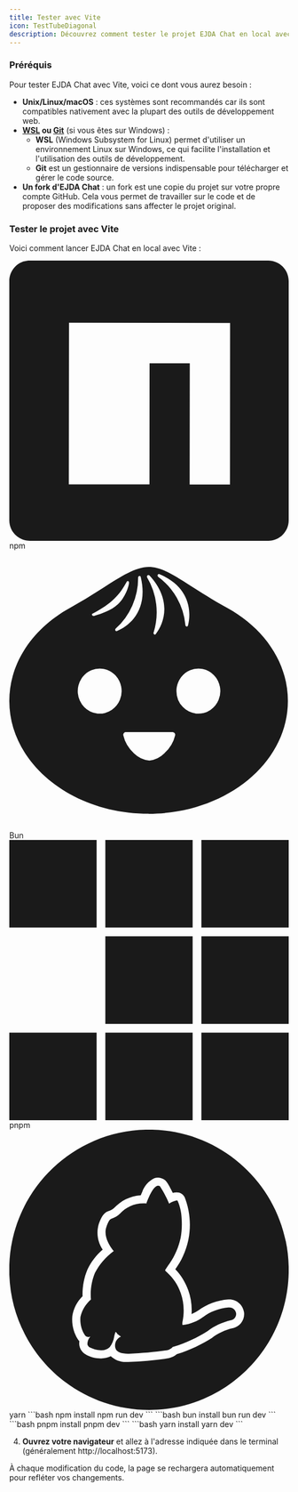 ```yaml
---
title: Tester avec Vite
icon: TestTubeDiagonal
description: Découvrez comment tester le projet EJDA Chat en local avec Vite, étape par étape, pour un développement rapide et efficace.
---
```


### Préréquis

Pour tester EJDA Chat avec Vite, voici ce dont vous aurez besoin :

* **Unix/Linux/macOS** : ces systèmes sont recommandés car ils sont compatibles nativement avec la plupart des outils de développement web.
* **[WSL](https://learn.microsoft.com/fr-fr/windows/wsl/install) ou [Git](https://git-scm.com/)** (si vous êtes sur Windows) :  
  - **WSL** (Windows Subsystem for Linux) permet d'utiliser un environnement Linux sur Windows, ce qui facilite l'installation et l'utilisation des outils de développement.
  - **Git** est un gestionnaire de versions indispensable pour télécharger et gérer le code source.
* **Un fork d'EJDA Chat** : un fork est une copie du projet sur votre propre compte GitHub. Cela vous permet de travailler sur le code et de proposer des modifications sans affecter le projet original.

### Tester le projet avec Vite

Voici comment lancer EJDA Chat en local avec Vite :

<Tabs defaultValue="npm">
  <TabsList>
    <TabsTrigger value="npm">
      <svg role="img" viewBox="0 0 24 24" xmlns="http://www.w3.org/2000/svg">
        <title>npm</title>
        <path
          fill="currentColor"
          d="M1.763 0C.786 0 0 .786 0 1.763v20.474C0 23.214.786 24 1.763 24h20.474c.977 0 1.763-.786 1.763-1.763V1.763C24 .786 23.214 0 22.237 0zM5.13 5.323l13.837.019-.009 13.836h-3.464l.01-10.382h-3.456L12.04 19.17H5.113z"
        />
      </svg>
      npm
    </TabsTrigger>
    <TabsTrigger value="bun">
      <svg role="img" viewBox="0 0 24 24" xmlns="http://www.w3.org/2000/svg">
        <title>Bun</title>
        <path
          fill="currentColor"
          d="M11.966 22.566c6.609 0 11.966-4.326 11.966-9.661 0-3.308-2.051-6.23-5.204-7.963-1.283-.713-2.291-1.353-3.13-1.885-1.58-1.004-2.555-1.623-3.632-1.623-1.094 0-2.327.783-3.955 1.816a49.78 49.78 0 0 1-2.808 1.692C2.051 6.675 0 9.597 0 12.905c0 5.335 5.357 9.66 11.966 9.66Zm-1.397-17.83a5.885 5.885 0 0 0 .497-2.403c0-.144.201-.186.229-.028.656 2.775-.9 4.15-2.051 4.61-.124.048-.199-.12-.103-.208a5.748 5.748 0 0 0 1.428-1.971Zm2.052-.102a5.795 5.795 0 0 0-.78-2.3v-.015c-.068-.123.086-.263.185-.172 1.956 2.105 1.303 4.055.554 5.037-.082.102-.229-.003-.188-.126a5.837 5.837 0 0 0 .229-2.424Zm1.771-.559a5.708 5.708 0 0 0-1.607-1.801V2.26c-.112-.085-.024-.274.113-.218 2.588 1.084 2.766 3.171 2.452 4.395a.116.116 0 0 1-.048.071.11.11 0 0 1-.153-.026.118.118 0 0 1-.022-.083 5.864 5.864 0 0 0-.735-2.324Zm-5.072.559c-.616.544-1.279.758-2.058.997-.116 0-.194-.078-.155-.18 1.747-.907 2.369-1.645 2.99-2.771 0 0 .155-.117.188.085 0 .303-.348 1.325-.965 1.869Zm4.931 11.205a2.949 2.949 0 0 1-.935 1.549 2.16 2.16 0 0 1-1.282.618 2.167 2.167 0 0 1-1.323-.618 2.95 2.95 0 0 1-.923-1.549.243.243 0 0 1 .064-.197.23.23 0 0 1 .192-.069h3.954a.226.226 0 0 1 .19.07.239.239 0 0 1 .063.196Zm-5.443-2.17a1.85 1.85 0 0 1-2.377-.244 1.969 1.969 0 0 1-.233-2.44c.207-.318.502-.565.846-.711a1.84 1.84 0 0 1 1.089-.11c.365.075.701.26.964.53.264.27.443.616.515.99a1.98 1.98 0 0 1-.108 1.118 1.923 1.923 0 0 1-.696.866Zm8.471.005a1.849 1.849 0 0 1-2.374-.252 1.956 1.956 0 0 1-.546-1.362c0-.383.11-.758.319-1.076.207-.318.502-.566.847-.711a1.84 1.84 0 0 1 1.09-.108c.366.076.702.261.965.533s.44.617.512.993a1.98 1.98 0 0 1-.113 1.118 1.922 1.922 0 0 1-.7.865Z"
        />
      </svg>
      Bun
    </TabsTrigger>
    <TabsTrigger value="pnpm">
      <svg role="img" viewBox="0 0 24 24" xmlns="http://www.w3.org/2000/svg">
        <title>pnpm</title>
        <path
          fill="currentColor"
          d="M0 0v7.5h7.5V0zm8.25 0v7.5h7.498V0zm8.25 0v7.5H24V0zM8.25 8.25v7.5h7.498v-7.5zm8.25 0v7.5H24v-7.5zM0 16.5V24h7.5v-7.5zm8.25 0V24h7.498v-7.5zm8.25 0V24H24v-7.5z"
        />
      </svg>
      pnpm
    </TabsTrigger>
    <TabsTrigger value="yarn">
      <svg role="img" viewBox="0 0 24 24" xmlns="http://www.w3.org/2000/svg">
        <title>yarn</title>
        <path
          fill="currentColor"
          d="m12 24c-.002 0-.005 0-.007 0-6.627 0-12-5.373-12-12 0-4.943 2.989-9.189 7.259-11.027l.078-.03c1.378-.598 2.984-.946 4.67-.946 6.629 0 12.003 5.374 12.003 12.003 0 4.942-2.987 9.187-7.254 11.027l-.078.03c-1.371.596-2.969.943-4.647.943-.008 0-.016 0-.024 0h.001zm-3.28-4.601c.339.308.792.497 1.289.497.056 0 .112-.002.168-.007h-.007.046c1.267-.045 2.463-.158 3.637-.337l-.172.022c.271-.061.508-.181.707-.345l-.003.002c1.149-.367 2.146-.839 3.065-1.423l-.053.032c.514-.389 1.125-.681 1.788-.837l.033-.006c.552-.129.956-.617.956-1.199 0-.057-.004-.113-.011-.168l.001.006c-.089-.628-.623-1.105-1.268-1.105-.023 0-.045.001-.067.002h.003-.021c-.966.077-1.84.415-2.568.941l.015-.01c-.167.107-.364.217-.569.314l-.034.015c.008-.108.013-.234.013-.361 0-.593-.105-1.162-.298-1.689l.011.034c-.252-.711-.634-1.32-1.122-1.826l.002.002c.536-.728.93-1.594 1.123-2.535l.007-.042c.076-.371.12-.798.12-1.235 0-.853-.167-1.668-.469-2.413l.015.043c-.095-.183-.26-.319-.458-.374l-.005-.001c-.065-.02-.14-.032-.217-.032-.001 0-.001 0-.002 0-.118.002-.231.021-.338.054l.009-.002c-.464-.96-.63-1.071-.752-1.152-.147-.098-.328-.158-.522-.16h-.001c-.119 0-.232.022-.337.062l.006-.002c-.48.241-.844.653-1.02 1.153l-.004.014c-.051.108-.091.198-.125.283-.915.06-1.723.473-2.298 1.103l-.002.003c-.136.115-.299.205-.477.258l-.009.002h.005c-.4.142-.592.474-.82 1.079-.073.228-.115.49-.115.763 0 .54.166 1.042.45 1.457l-.006-.009c-.551.473-.996 1.051-1.307 1.706l-.013.031c-.259.618-.41 1.337-.41 2.09 0 .059.001.117.003.175v-.009c-.456.446-.772 1.034-.878 1.692l-.002.017c-.008.087-.013.188-.013.29 0 .613.174 1.185.475 1.671l-.008-.014c.047.073.097.137.153.195-.01.056-.015.121-.015.187 0 .075.007.149.021.221l-.001-.007c.068.333.281.605.568.752l.006.003c.367.198.804.316 1.267.32h.001.031c.299 0 .582-.069.834-.193l-.011.005zm1.466-.209c-.555 0-.934-.146-1.04-.4-.04-.092-.063-.2-.063-.313 0-.339.207-.629.502-.751l.005-.002-.01-.006c-.096-.059-.179-.122-.256-.19l.002.002c-.031-.033-.06-.068-.087-.106l-.002-.003c-.042-.056-.08-.104-.102-.104-.006 0-.012.005-.017.014-.036.097-.071.217-.098.339l-.003.018c-.053.353-.19.667-.389.932l.004-.005c-.186.171-.435.277-.708.277-.02 0-.039-.001-.058-.002h.003c-.347-.007-.671-.095-.957-.246l.012.006c-.11-.051-.19-.149-.216-.268v-.003c.001-.254.097-.485.254-.661l-.001.001c-.047.023-.102.038-.16.038-.149-.007-.276-.091-.343-.214l-.001-.002c-.223-.362-.355-.801-.355-1.271 0-.086.004-.171.013-.255l-.001.011c.14-.599.458-1.108.895-1.484l.004-.003c-.012-.128-.019-.278-.019-.429 0-.66.131-1.29.369-1.864l-.012.032c.4-.757.946-1.386 1.607-1.869l.015-.011c-.102-.117-.976-1.158-.626-2.094.226-.61.328-.64.4-.667l.014-.005c.292-.091.542-.242.747-.441h-.001c.499-.545 1.214-.885 2.008-.885h.008.021c.083 0 .164.006.244.016l-.009-.001c.053-.155.53-1.52 1.01-1.52.056.001.107.018.15.047l-.001-.001c.28.424.544.911.764 1.421l.024.061h.006c.188-.119.406-.211.638-.266l.014-.003c.038 0 .062.01.074.032.202.448.327.969.345 1.518v.007c.012.147.018.318.018.491 0 .4-.036.791-.104 1.171l.006-.04c-.199.928-.583 1.744-1.112 2.443l.011-.015c-.092.134-.172.249-.233.352-.021.034.041.09.152.193.536.478.947 1.086 1.182 1.775l.009.029c.157.44.247.948.247 1.477 0 .313-.032.619-.092.914l.005-.029c-.018.064-.029.137-.029.213 0 .036.002.072.007.107v-.004l.018.033h.022c.653-.077 1.239-.317 1.729-.679l-.01.007c.612-.452 1.363-.75 2.179-.824l.017-.001h.018c.02-.002.043-.004.067-.004.29 0 .531.214.573.493v.003c.003.02.004.043.004.067 0 .255-.177.468-.415.524l-.004.001c-.777.179-1.46.503-2.048.946l.014-.01c-.862.55-1.856 1.012-2.91 1.337l-.087.023c-.127.147-.302.249-.5.282l-.005.001c-.952.144-2.095.25-3.254.294l-.059.002z"
        />
      </svg>
      yarn
    </TabsTrigger>
  </TabsList>
  <TabsContent value="npm">
```bash
npm install
npm run dev
```
  </TabsContent>
  <TabsContent value="bun">
```bash
bun install
bun run dev
```
  </TabsContent>
  <TabsContent value="pnpm">
```bash
pnpm install
pnpm dev
```
  </TabsContent>
  <TabsContent value="yarn">
```bash
yarn install
yarn dev
```
  </TabsContent>
</Tabs>

4. **Ouvrez votre navigateur** et allez à l'adresse indiquée dans le terminal (généralement http://localhost:5173).

À chaque modification du code, la page se rechargera automatiquement pour refléter vos changements.